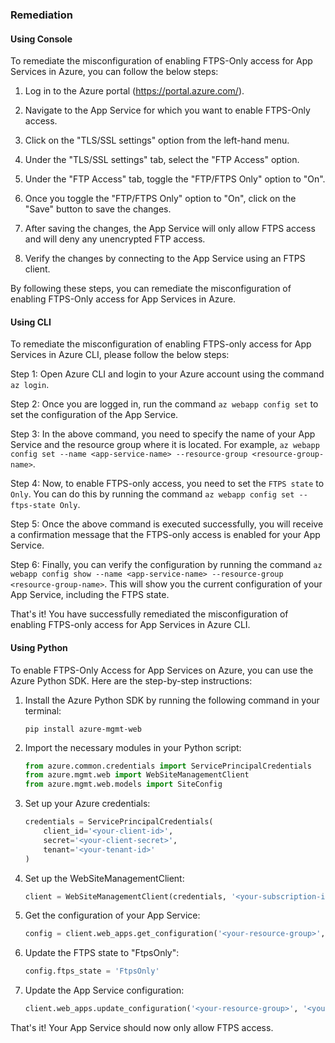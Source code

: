 ### Remediation

#### Using Console

To remediate the misconfiguration of enabling FTPS-Only access for App Services in Azure, you can follow the below steps:

1. Log in to the Azure portal (https://portal.azure.com/).

2. Navigate to the App Service for which you want to enable FTPS-Only access.

3. Click on the "TLS/SSL settings" option from the left-hand menu.

4. Under the "TLS/SSL settings" tab, select the "FTP Access" option.

5. Under the "FTP Access" tab, toggle the "FTP/FTPS Only" option to "On".

6. Once you toggle the "FTP/FTPS Only" option to "On", click on the "Save" button to save the changes.

7. After saving the changes, the App Service will only allow FTPS access and will deny any unencrypted FTP access.

8. Verify the changes by connecting to the App Service using an FTPS client.

By following these steps, you can remediate the misconfiguration of enabling FTPS-Only access for App Services in Azure.

#### Using CLI

To remediate the misconfiguration of enabling FTPS-only access for App Services in Azure CLI, please follow the below steps:

Step 1: Open Azure CLI and login to your Azure account using the command `az login`.

Step 2: Once you are logged in, run the command `az webapp config set` to set the configuration of the App Service.

Step 3: In the above command, you need to specify the name of your App Service and the resource group where it is located. For example, `az webapp config set --name <app-service-name> --resource-group <resource-group-name>`.

Step 4: Now, to enable FTPS-only access, you need to set the `FTPS state` to `Only`. You can do this by running the command `az webapp config set --ftps-state Only`.

Step 5: Once the above command is executed successfully, you will receive a confirmation message that the FTPS-only access is enabled for your App Service.

Step 6: Finally, you can verify the configuration by running the command `az webapp config show --name <app-service-name> --resource-group <resource-group-name>`. This will show you the current configuration of your App Service, including the FTPS state.

That's it! You have successfully remediated the misconfiguration of enabling FTPS-only access for App Services in Azure CLI.

#### Using Python

To enable FTPS-Only Access for App Services on Azure, you can use the Azure Python SDK. Here are the step-by-step instructions:

1. Install the Azure Python SDK by running the following command in your terminal:

   ```
   pip install azure-mgmt-web
   ```

2. Import the necessary modules in your Python script:

   ```python
   from azure.common.credentials import ServicePrincipalCredentials
   from azure.mgmt.web import WebSiteManagementClient
   from azure.mgmt.web.models import SiteConfig
   ```

3. Set up your Azure credentials:

   ```python
   credentials = ServicePrincipalCredentials(
       client_id='<your-client-id>',
       secret='<your-client-secret>',
       tenant='<your-tenant-id>'
   )
   ```

4. Set up the WebSiteManagementClient:

   ```python
   client = WebSiteManagementClient(credentials, '<your-subscription-id>')
   ```

5. Get the configuration of your App Service:

   ```python
   config = client.web_apps.get_configuration('<your-resource-group>', '<your-app-service-name>')
   ```

6. Update the FTPS state to "FtpsOnly":

   ```python
   config.ftps_state = 'FtpsOnly'
   ```

7. Update the App Service configuration:

   ```python
   client.web_apps.update_configuration('<your-resource-group>', '<your-app-service-name>', config)
   ```

That's it! Your App Service should now only allow FTPS access.

